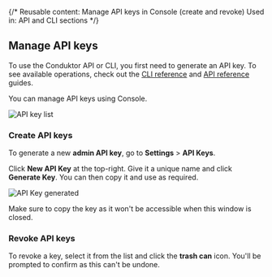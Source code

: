 {/* 
  Reusable content: Manage API keys in Console (create and revoke)
  Used in: API and CLI sections
*/}

## Manage API keys

To use the Conduktor <GlossaryTerm>API</GlossaryTerm> or <GlossaryTerm>CLI</GlossaryTerm>, you first need to generate an API key. To see available operations, check out the [CLI reference](/guides/automate/cli) and [API reference](/guides/automate/api) guides.

You can manage API keys using <GlossaryTerm>Console</GlossaryTerm>.

![API key list](/guides/api-keys-list.png)

### Create API keys

To generate a new **admin API key**, go to **Settings** > **API Keys**.

Click **New API Key** at the top-right. Give it a unique name and click **Generate Key**. You can then copy it and use as required.

![API Key generated](/guides/api-save-key.png)

Make sure to copy the key as it won't be accessible when this window is closed.

### Revoke API keys

To revoke a key, select it from the list and click the **trash can** icon. You'll be prompted to confirm as this can't be undone.
